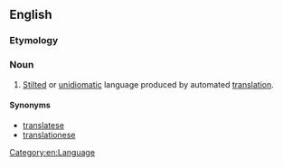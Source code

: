 ==English==

===Etymology===
{{suffix|translator|ese|lang=en}}

===Noun===
{{en-noun}}

# {{lb|en|pejorative}} [[stilted|Stilted]] or [[unidiomatic]] language produced by automated [[translation]].

====Synonyms====
* [[translatese]]
* [[translationese]]

[[Category:en:Language]]